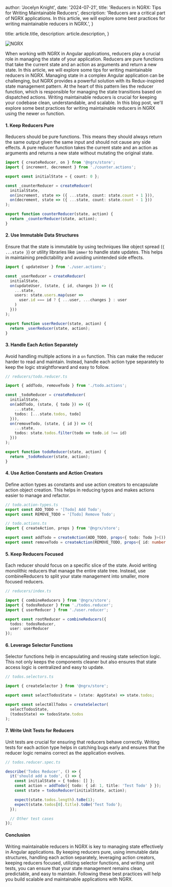 
  author: 'Jocelyn Knight',
  date: '2024-07-21',
  title: 'Reducers in NGRX: Tips for Writing Maintainable Reducers',
  description:
    'Reducers are a critical part of NGRX applications. In this article, we will explore some best practices for writing maintainable reducers in NGRX.',
}

  title: article.title,
  description: article.description,
}


<Image src={ngrxReducer} alt="NGRX" />

When working with NGRX in Angular applications, reducers play a crucial role in managing the state of your application. Reducers are pure functions that take the current state and an action as arguments and return a new state. In this article, we will explore some tips for writing maintainable reducers in NGRX.
Managing state in a complex Angular application can be challenging, but NGRX provides a powerful solution with its Redux-inspired state management pattern. At the heart of this pattern lies the reducer function, which is responsible for managing the state transitions based on dispatched actions. Writing maintainable reducers is crucial for keeping your codebase clean, understandable, and scalable. In this blog post, we'll explore some best practices for writing maintainable reducers in NGRX using the newer `on` function.

#### 1. **Keep Reducers Pure**

Reducers should be pure functions. This means they should always return the same output given the same input and should not cause any side effects. A pure reducer function takes the current state and an action as arguments and returns a new state without mutating the original state.

```typescript
import { createReducer, on } from '@ngrx/store';
import { increment, decrement } from './counter.actions';

export const initialState = { count: 0 };

const _counterReducer = createReducer(
  initialState,
  on(increment, state => ({ ...state, count: state.count + 1 })),
  on(decrement, state => ({ ...state, count: state.count - 1 }))
);

export function counterReducer(state, action) {
  return _counterReducer(state, action);
}
```

#### 2. **Use Immutable Data Structures**

Ensure that the state is immutable by using techniques like object spread (`{ ...state }`) or utility libraries like `immer` to handle state updates. This helps in maintaining predictability and avoiding unintended side effects.

```typescript
import { updateUser } from './user.actions';

const _userReducer = createReducer(
  initialState,
  on(updateUser, (state, { id, changes }) => ({
    ...state,
    users: state.users.map(user =>
      user.id === id ? { ...user, ...changes } : user
    )
  }))
);

export function userReducer(state, action) {
  return _userReducer(state, action);
}
```

#### 3. **Handle Each Action Separately**

Avoid handling multiple actions in a `on` function. This can make the reducer harder to read and maintain. Instead, handle each action type separately to keep the logic straightforward and easy to follow.

```typescript
// reducers/todo.reducer.ts

import { addTodo, removeTodo } from './todo.actions';

const _todoReducer = createReducer(
  initialState,
  on(addTodo, (state, { todo }) => ({
    ...state,
    todos: [...state.todos, todo]
  })),
  on(removeTodo, (state, { id }) => ({
    ...state,
    todos: state.todos.filter(todo => todo.id !== id)
  }))
);

export function todoReducer(state, action) {
  return _todoReducer(state, action);
}
```

#### 4. **Use Action Constants and Action Creators**

Define action types as constants and use action creators to encapsulate action object creation. This helps in reducing typos and makes actions easier to manage and refactor.

```typescript
// todo.action-types.ts
export const ADD_TODO = '[Todo] Add Todo';
export const REMOVE_TODO = '[Todo] Remove Todo';

// todo.actions.ts
import { createAction, props } from '@ngrx/store';

export const addTodo = createAction(ADD_TODO, props<{ todo: Todo }>());
export const removeTodo = createAction(REMOVE_TODO, props<{ id: number }>());
```

#### 5. **Keep Reducers Focused**

Each reducer should focus on a specific slice of the state. Avoid writing monolithic reducers that manage the entire state tree. Instead, use combineReducers to split your state management into smaller, more focused reducers.

```typescript
// reducers/index.ts

import { combineReducers } from '@ngrx/store';
import { todosReducer } from './todos.reducer';
import { userReducer } from './user.reducer';

export const rootReducer = combineReducers({
  todos: todosReducer,
  user: userReducer
});
```

#### 6. **Leverage Selector Functions**

Selector functions help in encapsulating and reusing state selection logic. This not only keeps the components cleaner but also ensures that state access logic is centralized and easy to update.

```typescript
// todos.selectors.ts

import { createSelector } from '@ngrx/store';

export const selectTodosState = (state: AppState) => state.todos;

export const selectAllTodos = createSelector(
  selectTodosState,
  (todosState) => todosState.todos
);
```

#### 7. **Write Unit Tests for Reducers**

Unit tests are crucial for ensuring that reducers behave correctly. Writing tests for each action type helps in catching bugs early and ensures that the reducer logic remains correct as the application evolves.

```typescript
// todos.reducer.spec.ts

describe('Todos Reducer', () => {
  it('should add a todo', () => {
    const initialState = { todos: [] };
    const action = addTodo({ todo: { id: 1, title: 'Test Todo' } });
    const state = todosReducer(initialState, action);

    expect(state.todos.length).toBe(1);
    expect(state.todos[0].title).toBe('Test Todo');
  });

  // Other test cases
});
```

#### Conclusion

Writing maintainable reducers in NGRX is key to managing state effectively in Angular applications. By keeping reducers pure, using immutable data structures, handling each action separately, leveraging action creators, keeping reducers focused, utilizing selector functions, and writing unit tests, you can ensure that your state management remains clean, predictable, and easy to maintain. Following these best practices will help you build scalable and maintainable applications with NGRX.
